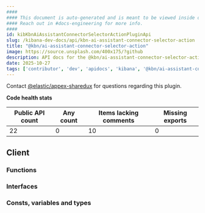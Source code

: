 ```yaml
---
####
#### This document is auto-generated and is meant to be viewed inside our experimental, new docs system.
#### Reach out in #docs-engineering for more info.
####
id: kibKbnAiAssistantConnectorSelectorActionPluginApi
slug: /kibana-dev-docs/api/kbn-ai-assistant-connector-selector-action
title: "@kbn/ai-assistant-connector-selector-action"
image: https://source.unsplash.com/400x175/?github
description: API docs for the @kbn/ai-assistant-connector-selector-action plugin
date: 2025-10-27
tags: ['contributor', 'dev', 'apidocs', 'kibana', '@kbn/ai-assistant-connector-selector-action']
---
```




Contact [@elastic/appex-sharedux](https://github.com/orgs/elastic/teams/appex-sharedux) for questions regarding this plugin.

**Code health stats**

| Public API count  | Any count | Items lacking comments | Missing exports |
|-------------------|-----------|------------------------|-----------------|
| 22 | 0 | 10 | 0 |

## Client

### Functions
<DocDefinitionList data={kbnAiAssistantConnectorSelectorActionObj.client.functions}/>

### Interfaces
<DocDefinitionList data={kbnAiAssistantConnectorSelectorActionObj.client.interfaces}/>

### Consts, variables and types
<DocDefinitionList data={kbnAiAssistantConnectorSelectorActionObj.client.misc}/>

